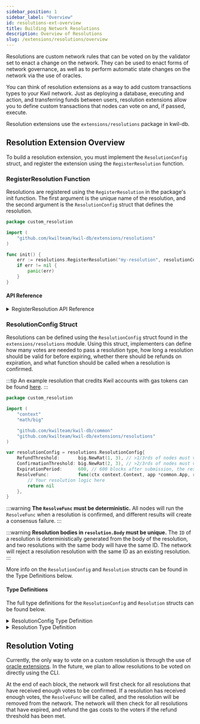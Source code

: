 ```yaml
---
sidebar_position: 1
sidebar_label: "Overview"
id: resolutions-ext-overview
title: Building Network Resolutions
description: Overview of Resolutions
slug: /extensions/resolutions/overview
---
```


Resolutions are custom network rules that can be voted on by the validator set to enact a change on the network. They can be used to enact forms of network governance, as well as to perform automatic state changes on the network via the use of oracles.

You can think of resolution extensions as a way to add custom transactions types to your Kwil network. Just as deploying a database, executing and action, and transferring funds between users, resolution extensions allow you to define custom transactions that nodes can vote on and, if passed, execute.

Resolution extensions use the `extensions/resolutions` package in kwil-db.

## Resolution Extension Overview

To build a resolution extension, you must implement the `ResolutionConfig` struct, and register the extension using the `RegisterResolution` function.

### RegisterResolution Function

Resolutions are registered using the `RegisterResolution` in the package's init function. The first argument is the unique name of the resolution, and the second argument is the `ResolutionConfig` struct that defines the resolution.

```go
package custom_resolution

import (
	"github.com/kwilteam/kwil-db/extensions/resolutions"
)

func init() {
	err := resolutions.RegisterResolution("my-resolution", resolutionConfig)
	if err != nil {
		panic(err)
	}
}
```

#### API Reference

<details>
<summary>RegisterResolution API Reference</summary>

```go
func RegisterResolution(name string, resolution ResolutionConfig) error {}
```

- `name` is the unique name of the resolution. This is used to identify the resolution in the network.

- `resolution` is the `ResolutionConfig` struct that defines the resolution.

</details>

### ResolutionConfig Struct

Resolutions can be defined using the `ResolutionConfig` struct found in the `extensions/resolutions` module. Using this struct, implementers can define
how many votes are needed to pass a resolution type, how long a resolution should be valid for before expiring, whether there should be refunds on expiration,
and what function should be called when a resolution is confirmed.

:::tip
An example resolution that credits Kwil accounts with gas tokens can be found [here](<https://github.com/kwilteam/kwil-db/blob/main/extensions/resolutions/credit/credit.go>).
:::

```go
package custom_resolution

import (
	"context"
	"math/big"

	"github.com/kwilteam/kwil-db/common"
	"github.com/kwilteam/kwil-db/extensions/resolutions"
)

var resolutionConfig = resolutions.ResolutionConfig{
	RefundThreshold:       big.NewRat(1, 3), // >1/3rds of nodes must vote on a resolution for refund to occur
	ConfirmationThreshold: big.NewRat(2, 3), // >2/3rds of nodes must vote on a resolution for it to be confirmed
	ExpirationPeriod:	   600, // 600 blocks after submission, the resolution will expire (approx 1 hour)
	ResolveFunc:           func(ctx context.Context, app *common.App, resolution *resolutions.Resolution) error {
		// Your resolution logic here
		return nil
	},
}
```

:::warning
**The `ResolveFunc` must be deterministic.** All nodes will run the `ResolveFunc` when a resolution is confirmed, and different results will create a consensus failure.
:::

:::warning
**Resolution bodies in `resolution.Body` must be unique.** The `ID` of a resolution is deterministically generated from the body of the resolution, and two resolutions with the same body will have the same ID. The network will reject a resolution resolution with the same ID as an existing resolution.
:::

More info on the `ResolutionConfig` and `Resolution` structs can be found in the Type Definitions below.

#### Type Definitions

The full type definitions for the `ResolutionConfig` and `Resolution` structs can be found below.


<details>
<summary>ResolutionConfig Type Definition</summary>

```go
package resolutions

import (
	"context"
	"fmt"
	"math/big"

	"github.com/kwilteam/kwil-db/common"
	"github.com/kwilteam/kwil-db/core/types"
)

// ResolutionConfig is a configuration for a type of resolution.
// It can be used to define resolutions that a Kwil network can vote on,
// and define the resulting logic if the resolution receives the required number of votes.
type ResolutionConfig struct {
	// RefundThreshold is the required vote percentage threshold for all voters
	// on a resolution to be refunded the gas costs associated with voting.
	// This allows for resolutions that have not received enough votes to pass
	// to refund gas to the voters that have voted on the resolution.
	// For a 1/3rds threshold, >=1/3rds of the voters must vote for the resolution for refunds to occur.
	// If this threshold is not met, voters will not be refunded when the resolution expires.
	// The number must be a fraction between 0 and 1.
	// If this field is nil, it will default to only refunding voters when the resolution is confirmed.
	RefundThreshold *big.Rat
	// ConfirmationThreshold is the required vote percentage threshold for whether
	// a resolution is confirmed. In a 2/3rds threshold,
	// >=2/3rds of the voters must vote for the resolution for it to be confirmed.
	// Voters will also be refunded if this threshold is met,
	// regardless of the refund threshold.
	// The number must be a fraction between 0 and 1.
	// If this field is nil, it will default to 2/3.
	ConfirmationThreshold *big.Rat
	// ExpirationPeriod is the amount of blocks that the resolution will be valid for before it expires.
	// It is applied additively to the current block height when the resolution is proposed; if the
	// current block height is 10 and the expiration height is 5, the resolution will expire at block 15.
	// If this field is <1, it will default to 14400, which is approximately 1 day assuming 6 second blocks.
	ExpirationPeriod int64
	// ResolveFunc is a function that is called once a resolution has received a required number of votes,
	// as defined by the ConfirmationThreshold. It is given a readwrite database connection and the information
	// for the resolution that has been confirmed. All nodes will call this function as a part of block
	// execution. It is therefore expected that the function is deterministic, regardless of a node's
	// local configuration.
	ResolveFunc func(ctx context.Context, app *common.App, resolution *Resolution) error
}
```

- `RefundThreshold` is the required vote percentage threshold for all voters on a resolution to be refunded the gas costs associated with voting. If the percentage of validators voting for the resolution exceeds the threshold, the voters will be refunded.

- `ConfirmationThreshold` is the required vote percentage threshold for whether a resolution is confirmed. If the percentage of validators voting for the resolution exceeds the threshold, the resolution will be confirmed.

- `ExpirationPeriod` is the amount of blocks that the resolution will be valid for before it expires. For example, if the current block height is 10 and the expiration height is 5, the resolution will expire at block 15. By default, block times are 6 seconds, so an expiration period of 14400 is approximately 1 day.

- `ResolveFunc` is a function that is called once a resolution has received a required number of votes, as defined by the ConfirmationThreshold. It has access to the database and will be called on all nodes once a resolution is confirmed. **The `ResolveFunc` must be deterministic,** or you may get a consensus failure.

</details>

<details>
<summary>Resolution Type Definition</summary>

```go
package resolutions

import (
	"context"
	"fmt"
	"math/big"

	"github.com/kwilteam/kwil-db/common"
	"github.com/kwilteam/kwil-db/core/types"
)

// Resolution contains information for a resolution that can be voted on.
type Resolution struct {
	// ID is the unique identifier for the resolution.
	// It is a UUID that is deterministically generated from the body of the resolution.
	ID types.UUID
	// Body is the content of the resolution.
	// It can hold any arbitrary data that is relevant to the resolution.
	Body []byte
	// Type is the type of the resolution.
	// It is used to determine the logic for the resolution.
	Type string
	// ExpirationHeight is the block height at which the resolution is set to expire,
	// if it has not received the required number of votes.
	ExpirationHeight int64
	// ApprovedPower is the total power of the voters that have approved the resolution.
	ApprovedPower int64
	// Voters is a list of voters that have voted on the resolution.
	// This includes the proposer of the resolution.
	Voters []*types.Validator
	// Proposer is the voter that proposed the resolution body.
	// The power of the proposer can be found in the Voters list.
	Proposer []byte
	// DoubleProposerVote indicates whether or not the proposer voted twice on the resolution.
	// This tracks a special case in the Kwil voting process where a resolution can be voted
	// on before it has been officially proposed. If a validator votes on a resolution and\
	// later proposes the same resolution, this will be true. The proposer's power is not
	// counted twice in the resolution's ApprovedPower.
	// Most applications can ignore this field.
	DoubleProposerVote bool
}
```

- `ID` is the unique identifier for the resolution.

- `Body` is the content of the resolution.

- `Type` is the type of the resolution. For a resolution extension, this will be the unique name of the resolution.

- `ExpirationHeight` is the block height the resolution will expire at if not approved.

- `ApprovedPower` is the total power of the validators that have approved the resolution.

- `Voters` is a list of voters that have voted on the resolution. This includes the proposer of the resolution.

- `Proposer` is the voter that proposed the resolution body.

- `DoubleProposerVote` indicates whether or not the proposer voted twice on the resolution. Most applications can ignore this field.

</details>


## Resolution Voting

Currently, the only way to vote on a custom resolution is through the use of [oracle extensions](/docs/extensions/oracles/overview). In the future, we plan to allow resolutions to
be voted on directly using the CLI.

At the end of each block, the network will first check for all resolutions that have received enough votes to be confirmed. If a resolution has received
enough votes, the `ResolveFunc` will be called, and the resolution will be removed from the network. The network will then check for all resolutions that have
expired, and refund the gas costs to the voters if the refund threshold has been met.